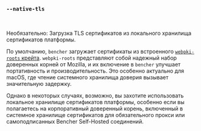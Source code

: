 ### `--native-tls`

<br />

Необязательно: Загрузка TLS сертификатов из локального хранилища сертификатов платформы.

По умолчанию, `bencher` загружает сертификаты из встроенного [`webpki-roots` крейта][webpki-roots].
`webpki-roots` представляют собой надежный набор доверенных корней от Mozilla,
и их включение в `bencher` улучшает портативность и производительность.
Это особенно актуально для macOS, где чтение системного хранилища доверия вызывает значительную задержку.

Однако в некоторых случаях, возможно, вы захотите использовать локальное хранилище сертификатов платформы,
особенно если вы полагаетесь на корпоративный доверенный корень, включенный в системное хранилище сертификатов
для обязательного прокси или самоподписанных Bencher Self-Hosted соединений.

[webpki-roots]: https://github.com/rustls/webpki-roots
